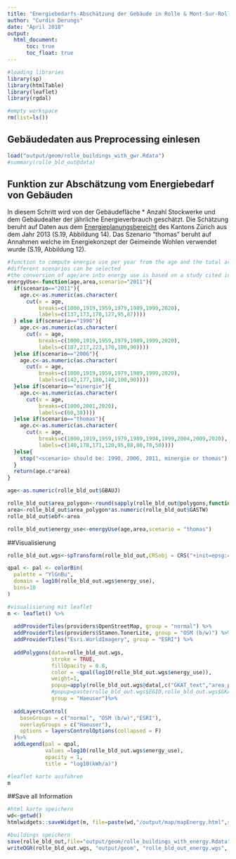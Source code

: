 ```yaml
---
title: "Energiebedarfs-Abschätzung der Gebäude in Rolle & Mont-Sur-Rolle"
author: "Curdin Derungs"
date: "April 2018"
output:
  html_document:
      toc: true
      toc_float: true
---
```


```r

#loading libraries
library(sp)
library(htmlTable)
library(leaflet)
library(rgdal)

#empty workspace
rm(list=ls())
```


## Gebäudedaten aus Preprocessing einlesen

```r
load("output/geom/rolle_buildings_with_gwr.Rdata")
#summary(rolle_bld_out@data)
```

## Funktion zur Abschätzung vom Energiebedarf von Gebäuden
In diesem Schritt wird von der Gebäudefläche * Anzahl Stockwerke und dem Gebäudealter der jährliche Energieverbrauch geschätzt. Die Schätzung beruht auf Daten aus dem [Energieplanungsbereicht](https://www.zh.ch/internet/de/aktuell/news/medienmitteilungen/2014/energieplanungsbericht_zeigt_erfolge_und_herausforderungen/_jcr_content/contentPar/downloadlist/downloaditems/44_1389359316861.spooler.download.1389359268717.pdf/Energieplanungsbericht-2013.pdf) des Kantons Zürich aus dem Jahr 2013 (S.19, Abbildung 14). Das Szenario "thomas" beruht auf Annahmen welche im Energiekonzept der Geimeinde Wohlen verwendet wurde (S.19, Abbildung 12).

```r

#function to compute energie use per year from the age and the total area of a building
#different scenarios can be selected
#the conversion of age/are into energy use is based on a study cited in the header
energyUse<-function(age,area,scenario="2011"){
  if(scenario=="2011"){
    age.c<-as.numeric(as.character(
      cut(x = age,
          breaks=c(1000,1919,1959,1979,1989,1999,2020),
          labels=c(137,173,170,127,95,87))))
  } else if(scenario=="1990"){
    age.c<-as.numeric(as.character(
      cut(x = age,
          breaks=c(1000,1919,1959,1979,1989,1999,2020),
          labels=c(187,217,223,170,100,90))))
  }else if(scenario=="2006"){
    age.c<-as.numeric(as.character(
      cut(x = age,
          breaks=c(1000,1919,1959,1979,1989,1999,2020),
          labels=c(142,177,180,140,100,90))))
  }else if(scenario=="minergie"){
    age.c<-as.numeric(as.character(
      cut(x = age,
          breaks=c(1000,2001,2020),
          labels=c(60,38))))
  }else if(scenario=="thomas"){
    age.c<-as.numeric(as.character(
      cut(x = age,
          breaks=c(1000,1919,1959,1979,1989,1994,1999,2004,2009,2020),
          labels=c(140,178,171,120,95,88,80,70,50))))
  }else{
    stop("<scenario> should be: 1990, 2006, 2011, minergie or thomas")
  }
  return(age.c*area)
}

age<-as.numeric(rolle_bld_out$GBAUJ)

rolle_bld_out$area_polygon<-round(sapply(rolle_bld_out@polygons,function(x){x@area}),1)
area<-rolle_bld_out$area_polygon*as.numeric(rolle_bld_out$GASTW)
rolle_bld_out$ebf<-area

rolle_bld_out$energy_use<-energyUse(age,area,scenario = "thomas")
```

##Visualisierung

```r

rolle_bld_out.wgs<-spTransform(rolle_bld_out,CRSobj = CRS("+init=epsg:4326"))

qpal <- pal <- colorBin(
  palette = "YlGnBu",
  domain = log10(rolle_bld_out.wgs$energy_use),
  bins=10
)

#visualisierung mit leaflet
m <- leaflet() %>%
    
  addProviderTiles(providers$OpenStreetMap, group = "normal") %>%
  addProviderTiles(providers$Stamen.TonerLite, group = "OSM (b/w)") %>%
  addProviderTiles("Esri.WorldImagery", group = "ESRI") %>%
  
  addPolygons(data=rolle_bld_out.wgs,
              stroke = TRUE,
              fillOpacity = 0.8, 
              color = ~qpal(log10(rolle_bld_out.wgs$energy_use)),
              weight=1,
              popup=apply(rolle_bld_out.wgs@data[,c("GKAT_text","area_polygon","GBAUJ","GASTW","GHEIZ_text")], 1,  function(row) htmlTable(row, header = c("kat.","fl.","jahr","stockw","heiz"),align = "left")),
              #popup=paste(rolle_bld_out.wgs$EGID,rolle_bld_out.wgs$GKAT_text),
              group = "Haeuser")%>%
  
  addLayersControl(
    baseGroups = c("normal", "OSM (b/w)","ESRI"),
    overlayGroups = c("Haeuser"),
    options = layersControlOptions(collapsed = F)
  )%>%
  addLegend(pal = qpal, 
            values =log10(rolle_bld_out.wgs$energy_use), 
            opacity = 1,
            title = "log10(kWh/a)")

#leaflet karte ausführen
m
```

##Save all Information
```r
#html karte speichern
wd<-getwd()
htmlwidgets::saveWidget(m, file=paste(wd,"/output/map/mapEnergy.html",sep=""),selfcontained = T)

#buildings speichern
save(rolle_bld_out,file="output/geom/rolle_buildings_with_energy.Rdata")
writeOGR(rolle_bld_out.wgs, "output/geom", "rolle_bld_out_energy.wgs", driver="ESRI Shapefile",overwrite_layer = T)
```

